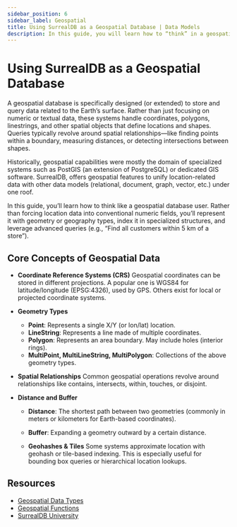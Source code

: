 ```yaml
---
sidebar_position: 6
sidebar_label: Geospatial
title: Using SurrealDB as a Geospatial Database | Data Models
description: In this guide, you will learn how to “think” in a geospatial model and show how SurrealDB helps you implement these concepts seamlessly.
---
```


# Using SurrealDB as a Geospatial Database

A geospatial database is specifically designed (or extended) to store and query data related to the Earth’s surface. Rather than just focusing on numeric or textual data, these systems handle coordinates, polygons, linestrings, and other spatial objects that define locations and shapes. Queries typically revolve around spatial relationships—like finding points within a boundary, measuring distances, or detecting intersections between shapes.

Historically, geospatial capabilities were mostly the domain of specialized systems such as PostGIS (an extension of PostgreSQL) or dedicated GIS software.  SurrealDB, offers geospatial features to unify location-related data with other data models (relational, document, graph, vector, etc.) under one roof.

In this guide, you’ll learn how to think like a geospatial database user. Rather than forcing location data into conventional numeric fields, you’ll represent it with geometry or geography types, index it in specialized structures, and leverage advanced queries (e.g., “Find all customers within 5 km of a store”). 


## Core Concepts of Geospatial Data

- **Coordinate Reference Systems (CRS)**
Geospatial coordinates can be stored in different projections. A popular one is WGS84 for latitude/longitude (EPSG:4326), used by GPS. Others exist for local or projected coordinate systems.

- **Geometry Types**

    - **Point**: Represents a single X/Y (or lon/lat) location.
    - **LineString**: Represents a line made of multiple coordinates.
    - **Polygon**: Represents an area boundary. May include holes (interior rings).
    - **MultiPoint, MultiLineString, MultiPolygon**: Collections of the above geometry types.

- **Spatial Relationships**
Common geospatial operations revolve around relationships like contains, intersects, within, touches, or disjoint.

- **Distance and Buffer**

    - **Distance**: The shortest path between two geometries (commonly in meters or kilometers for Earth-based coordinates).
    - **Buffer**: Expanding a geometry outward by a certain distance.

    - **Geohashes & Tiles**
    Some systems approximate location with geohash or tile-based indexing. This is especially useful for bounding box queries or hierarchical location lookups.


## Resources 

- [Geospatial Data Types](/docs/surrealql/datamodel/geometries)
- [Geospatial Functions](/docs/surrealql/functions/database/geo)
- [SurrealDB University](/learn/book/chapter-10)

